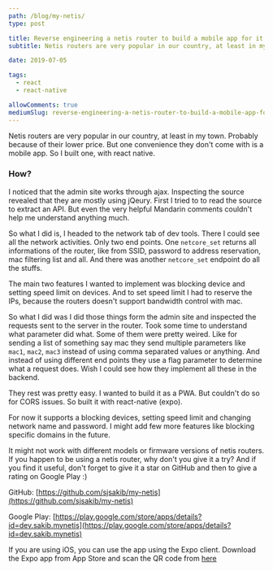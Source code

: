 ```yaml
---
path: /blog/my-netis/
type: post

title: Reverse engineering a netis router to build a mobile app for it
subtitle: Netis routers are very popular in our country, at least in my town. But unlike other brands they don't come with is a mobile app. So I built one, with react native.

date: 2019-07-05

tags:
  - react
  - react-native

allowComments: true
mediumSlug: reverse-engineering-a-netis-router-to-build-a-mobile-app-for-it-3425790f3530
---
```


Netis routers are very popular in our country, at least in my town. Probably because of their lower price. But one convenience they don't come with is a mobile app. So I built one, with react native.

### How?

I noticed that the admin site works through ajax. Inspecting the source revealed that they are mostly using jQeury. First I tried to to read the source to extract an API. But even the very helpful Mandarin comments couldn't help me understand anything much.

So what I did is, I headed to the network tab of dev tools. There I could see all the network activities. Only two end points. One `netcore_set` returns all informations of the router, like from SSID, password to address reservation, mac filtering list and all. And there was another `netcore_set` endpoint do all the stuffs.

The main two features I wanted to implement was blocking device and setting speed limit on devices. And to set speed limit I had to reserve the IPs, because the routers doesn't support bandwidth control with mac. 

So what I did was I did those things form the admin site and inspected the requests sent to the server in the router. Took some time to understand what parameter did what. Some of them were pretty weired. Like for sending a list of something say mac they send multiple parameters like `mac1`, `mac2`, `mac3` instead of using comma separated values or anything. And instead of using different end points they use a flag parameter to determine what a request does. Wish I could see how they implement all these in the backend.

They rest was pretty easy. I wanted to build it as a PWA. But couldn't do so for CORS issues. So built it with react-native (expo).

For now it supports a blocking devices, setting speed limit and changing network name and password. I might add few more features like blocking specific domains in the future.

It might not work with different models or firmware versions of netis routers. If you happen to be using a netis router, why don't you give it a try? And if you find it useful, don't forget to give it a star on GitHub and then to give a rating on Google Play :)

GitHub: [https://github.com/sjsakib/my-netis](https://github.com/sjsakib/my-netis)

Google Play: [https://play.google.com/store/apps/details?id=dev.sakib.mynetis](https://play.google.com/store/apps/details?id=dev.sakib.mynetis)

If you are using iOS, you can use the app using the Expo client. Download the Expo app from App Store and scan the QR code from [here](https://expo.io/@sjsakib/my-netis)